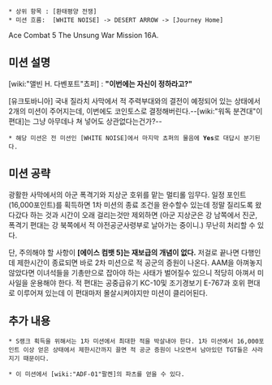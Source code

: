  * 상위 항목 : [환태평양 전쟁]
 * 미션 흐름:  [WHITE NOISE] -> DESERT ARROW -> [Journey Home]
Ace Combat 5 The Unsung War Mission 16A.

== 미션 설명 == 

[wiki:"앨빈 H. 다벤포트"쵸퍼] : '''"이번에는 자신이 정하라고?"'''

[유크토바니아] 국내 질라치 사막에서 적 주력부대와의 결전이 예정되어 있는 상태에서 2개의 미션이 주어지는데, 이번에도 코인토스로 결정해버린다.--[wiki:"워독 분견대"이 편대]는 그냥 아무데나 쳐 넣어도 상관없다는건가?--

 * 해당 미션은 전 미션인 [WHITE NOISE]에서 마지막 쵸퍼의 물음에 '''Yes'''로 대답시 분기된다.

== 미션 공략 ==

광활한 사막에서의 아군 폭격기와 지상군 호위를 맡는 멀티롤 임무다. 일정 포인트(16,000포인트)를 획득하면 1차 미션의 종료 조건을 완수할수 있는데 정말 질리도록 왔다갔다 하는 것과 시간이 오래 걸리는것만 제외하면 (아군 지상군은 강 남쪽에서 진군, 폭격기 편대는 강 북쪽에서 적 야전공군사령부로 날아가는 중이니.) 무난히 처리할 수 있다. 

단, 주의해야 할 사항이 '''[에이스 컴뱃 5]는 재보급의 개념이 없다.''' 저걸로 끝나면 다행인데 제한시간이 종료되면 바로 2차 미션으로 적 공군의 증원이 나온다. AAM을 아껴놓지 않았다면 이녀석들을 기총만으로 잡아야 하는 사태가 벌어질수 있으니 적당히 아껴서 미사일을 운용해야 한다. 적 편대는 공중급유기 KC-10및 조기경보기 E-767과 호위 편대로 이루어져 있는데 이 편대마저 몰살시켜야지만 미션이 클리어된다.

== 추가 내용 ==

 * S랭크 획득을 위해서는 1차 미션에서 최대한 적을 박살내야 한다. 1차 미션에서 16,000포인트 이상 얻은 상태에서 제한시간까지 끌면 적 공군 증원이 나오면서 남아있던 TGT들은 사라지기 때문이다.

 * 이 미션에서 [wiki:"ADF-01"팔켄]의 파츠를 얻을 수 있다.
